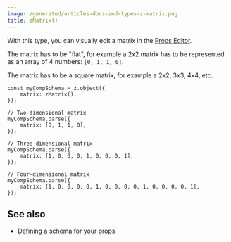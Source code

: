```yaml
---
image: /generated/articles-docs-zod-types-z-matrix.png
title: zMatrix()
---
```


With this type, you can visually edit a matrix in the [Props Editor](/docs/visual-editing).

The matrix has to be "flat", for example a 2x2 matrix has to be represented as an array of 4 numbers: `[0, 1, 1, 0]`.

The matrix has to be a square matrix, for example a 2x2, 3x3, 4x4, etc.

```tsx
const myCompSchema = z.object({
	matrix: zMatrix(),
});

// Two-dimensional matrix
myCompSchema.parse({
	matrix: [0, 1, 1, 0],
});

// Three-dimensional matrix
myCompSchema.parse({
	matrix: [1, 0, 0, 0, 1, 0, 0, 0, 1],
});

// Four-dimensional matrix
myCompSchema.parse({
	matrix: [1, 0, 0, 0, 0, 1, 0, 0, 0, 0, 1, 0, 0, 0, 0, 1],
});
```

## See also

- [Defining a schema for your props](/docs/schemas)
